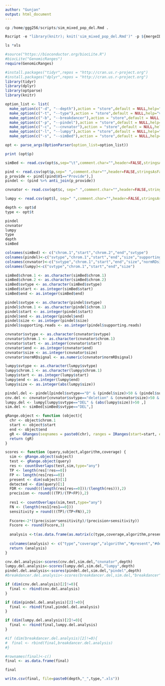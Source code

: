 ```yaml
---
author: "Gunjan"
output: html_document
---
```

```r


cp /home/ggg256/scripts/sim_mixed_pop_del.Rmd .

Rscript -e "library(knitr); knit('sim_mixed_pop_del.Rmd')" -p ${mergeID}_pindel.txt -c ${mergeID}_cnv.txt -l ${mergeID}_lumpy.txt -s ${mergeID}.bed -d 10cnv -t del

ls *xls


```

```r
#source("https://bioconductor.org/biocLite.R")
#biocLite("GenomicRanges")
require(GenomicRanges)

#install.packages("tidyr",repos = "http://cran.us.r-project.org")
#install.packages("dplyr",repos = "http://cran.us.r-project.org")
library(tidyr)
library(dplyr)
library(optparse)
library(knitr)
```


```r

option_list <- list(
  make_option(c("-d", "--depth"),action = "store",default = NULL,help="depth"),
  make_option(c("-t", "--type"),action = "store",default = NULL,help="variant type"),
  make_option(c("-b", "--breakdancer"),action = "store",default = NULL,help="breakdancer file"),
  make_option(c("-p", "--pindel"),action = "store",default = NULL,help="pindel file"),
  make_option(c("-c", "--cnvnator"),action = "store",default = NULL,help="cnvnator file"),
  make_option(c("-l", "--lumpy"),action = "store",default = NULL,help="lumpy file"),
  make_option(c("-s", "--simBed"),action = "store",default = NULL,help="simBed file"))

opt <- parse_args(OptionParser(option_list=option_list))

print (opt$p)

simBed <- read.csv(opt$s,sep="\t",comment.char="",header=FALSE,stringsAsFactors = FALSE)

pind <- read.csv(opt$p,sep=" ",comment.char="",header=FALSE,stringsAsFactors = FALSE)
p_provide <- pind[(pind$V1=="Provide"),]
pindel <- (pind %>% anti_join(p_provide))

cnvnator <- read.csv(opt$c, sep=" ",comment.char="",header=FALSE,stringsAsFactors = FALSE)

lumpy <- read.csv(opt$l, sep=" ",comment.char="",header=FALSE,stringsAsFactors = FALSE)

depth <- opt$d
type <- opt$t
```

```r
pindel
cnvnator
lumpy
type
depth
simBed
```


```r
colnames(simBed) <- c("chrom.1","start","chrom.2","end","svtype")
colnames(pindel)<-c("svtype","chrom.1","start","end","size","supporting.reads")
colnames(cnvnator)<-c("svtype","chrom.1","start","end","size","normRDsignal")
colnames(lumpy)<-c("svtype","chrom.1","start","end","size")

simBed$chrom.1 <- as.character(simBed$chrom.1)
simBed$chrom.2 <- as.character(simBed$chrom.2)
simBed$svtype <- as.character(simBed$svtype)
simBed$start <- as.integer(simBed$start)
simBed$end <- as.integer(simBed$end)

pindel$svtype <- as.character(pindel$svtype)
pindel$chrom.1 <- as.character(pindel$chrom.1)
pindel$start <- as.integer(pindel$start)
pindel$end <- as.integer(pindel$end)
pindel$size <- as.integer(pindel$size)
pindel$supporting.reads <- as.integer(pindel$supporting.reads)

cnvnator$svtype <- as.character(cnvnator$svtype)
cnvnator$chrom.1 <- as.character(cnvnator$chrom.1)
cnvnator$start <- as.integer(cnvnator$start)
cnvnator$end <- as.integer(cnvnator$end)
cnvnator$size <- as.integer(cnvnator$size)
cnvnator$normRDsignal <- as.numeric(cnvnator$normRDsignal)

lumpy$svtype <- as.character(lumpy$svtype)
lumpy$chrom.1 <- as.character(lumpy$chrom.1)
lumpy$start <- as.integer(lumpy$start)
lumpy$end <- as.integer(lumpy$end)
lumpy$size <- as.integer(abs(lumpy$size))

```

```r
pindel.del <- pindel[pindel$svtype=="D" & (pindel$size)>50 & (pindel$supporting.reads)>10 , ]
cnv.del <- cnvnator[cnvnator$svtype=="deletion" & (cnvnator$size)>50 & (cnvnator$normRDsignal) < 0.2 ,]
lumpy.del <- lumpy[lumpy$svtype=="DEL" & (abs(lumpy$size))>50 ,]
sim.del <- simBed[simBed$svtype=="DEL",]
```


```r

gRange.object <- function (object){
  chr <- object$chrom.1 
  start <- object$start
  end <- object$end
  gR <- GRanges(seqnames = paste0(chr), ranges = IRanges(start=start, end=end))
  return (gR)
}

scores <- function (query,subject,algorithm,coverage) {
  sim <- gRange.object(subject)
  test <- gRange.object(query)
  res <- countOverlaps(test,sim,type="any")
  TP <- length(res[!res==0])
  FP <- length(res[res==0])
  present <- dim(subject)[1]
  detected <- dim(query)[1]
  FDR <- round(((length(res[res==0]))/(length(res))),2) 
  precision <- round(((TP)/(TP+FP)),2)
  
  res1 <- countOverlaps(sim,test,type="any")
  FN <- (length(res1[res1==0]))
  sensitivity = round(((TP)/(TP+FN)),2)
  
  Fscore<-2*((precision*sensitivity)/(precision+sensitivity))
  Fscore <- round(Fscore,3)
    
  analysis <-t(as.data.frame(as.matrix(c(type,coverage,algorithm,present,detected,TP,FP,FN,FDR,precision,sensitivity,Fscore))))
  
  colnames(analysis) <- c("type","coverage","algorithm","#present","#detected","TP","FP","FN","FDR","precision","sensitivity","Fscore")
  return (analysis)
}

cnv.del.analysis<-scores(cnv.del,sim.del,"cnvnator",depth)
lumpy.del.analysis<-scores(lumpy.del,sim.del,"lumpy",depth)
pindel.del.analysis<-scores(pindel.del,sim.del,"pindel",depth)
#breakdancer.del.analysis<-scores(breakdancer.del,sim.del,"breakdancer",depth)

if (dim(cnv.del.analysis)[2]!=0){
  final <- rbind(cnv.del.analysis)
}

if (dim(pindel.del.analysis)[2]!=0){
  final <- rbind(final,pindel.del.analysis)
}

if (dim(lumpy.del.analysis)[2]!=0){
  final <- rbind(final,lumpy.del.analysis)
}   

#if (dim(breakdancer.del.analysis)[2]!=0){
#  final <- rbind(final,breakdancer.del.analysis)
#}  

#rownames(final)<-c()
final <- as.data.frame(final)

final

write.csv(final, file=paste0(depth,"_",type,".xls"))
```


